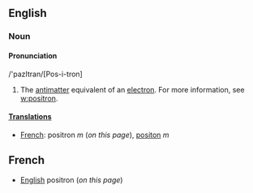 ==English==

===Noun===

====Pronunciation====
/'pazItran/[Pos-i-tron]

#The [[antimatter]] equivalent of an [[electron]]. For more information, see [[w:positron]].

====[[Translation]]s====
*[[French]]: positron ''m'' (''on this page''), [[positon]] ''m''


==French==

*[[English]] positron (''on this page'')